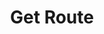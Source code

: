 ---
title: "Get Route"
sidebarTitle: "Get Route"
openapi: "/openapi.yaml GET /v2/accounts/{account_id}/routes/{route_id}"
---